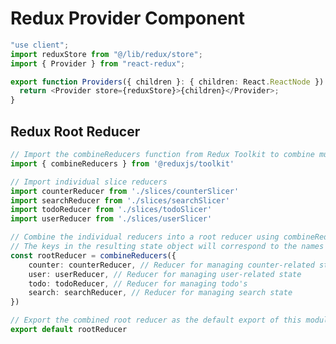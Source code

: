 # Redux Provider Component

```typescript
"use client";
import reduxStore from "@/lib/redux/store";
import { Provider } from "react-redux";

export function Providers({ children }: { children: React.ReactNode }) {
  return <Provider store={reduxStore}>{children}</Provider>;
}
```

## Redux Root Reducer

```typescript
// Import the combineReducers function from Redux Toolkit to combine multiple reducers into a single root reducer
import { combineReducers } from '@reduxjs/toolkit'

// Import individual slice reducers
import counterReducer from './slices/counterSlicer'
import searchReducer from './slices/searchSlicer'
import todoReducer from './slices/todoSlicer'
import userReducer from './slices/userSlicer'

// Combine the individual reducers into a root reducer using combineReducers
// The keys in the resulting state object will correspond to the names given to the individual reducers
const rootReducer = combineReducers({
	counter: counterReducer, // Reducer for managing counter-related state
	user: userReducer, // Reducer for managing user-related state
	todo: todoReducer, // Reducer for managing todo's
	search: searchReducer, // Reducer for managing search state
})

// Export the combined root reducer as the default export of this module
export default rootReducer
```
